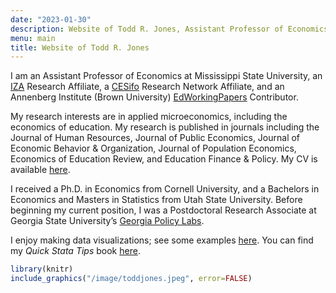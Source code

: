 ```yaml
---
date: "2023-01-30"
description: Website of Todd R. Jones, Assistant Professor of Economics at Mississippi State University. 
menu: main
title: Website of Todd R. Jones
---
```


I am an Assistant Professor of Economics at Mississippi State University, an [IZA](https://www.iza.org/) Research Affiliate, a [CESifo](https://www.cesifo.org/en) Research Network Affiliate, and an Annenberg Institute (Brown University) [EdWorkingPapers](https://edworkingpapers.com/) Contributor. 

My research interests are in applied microeconomics, including the economics of education. My research is published in journals including the Journal of Human Resources, Journal of Public Economics, Journal of Economic Behavior & Organization, Journal of Population Economics, Economics of Education Review, and Education Finance & Policy. My CV is available [here](/cv/TJonesCV.pdf).

I received a Ph.D. in Economics from Cornell University, and a Bachelors in Economics and Masters in Statistics from Utah State University. Before beginning my current position, I was a Postdoctoral Research Associate at Georgia State University's [Georgia Policy Labs](https://gpl.gsu.edu/). 

I enjoy making data visualizations; see some examples [here](/dataviz/). You can find my *Quick Stata Tips* book [here](/quickstatatips/). 

```r
library(knitr)
include_graphics("/image/toddjones.jpeg", error=FALSE)
```
